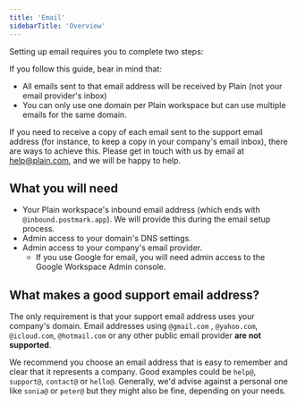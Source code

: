 ```yaml
---
title: 'Email'
sidebarTitle: 'Overview'
---
```


Setting up email requires you to complete two steps:

<CardGroup cols={2}>
  <Card title="Receiving emails in Plain" icon="inbox-in" href="https://plain.support.site/article/receiving-emails"></Card>
  <Card title="Sending emails from Plain" icon="paper-plane-top" href="https://plain.support.site/article/sending-emails"></Card>
</CardGroup>

If you follow this guide, bear in mind that:

- All emails sent to that email address will be received by Plain (not your email provider's inbox)
- You can only use one domain per Plain workspace but can use multiple emails for the same domain.

If you need to receive a copy of each email sent to the support email address (for instance, to keep a copy in your
company's email inbox), there are ways to achieve this. Please get in touch with us by email
at [help@plain.com](mailto:help@plain.com), and we will be happy to help.

## What you will need

- Your Plain workspace's inbound email address (which ends with
  `@inbound.postmark.app`). We will provide this during the email setup process.
- Admin access to your domain's DNS settings.
- Admin access to your company's email provider.
  - If you use Google for email, you will need admin access to the Google Workspace Admin console.

## What makes a good support email address?

The only requirement is that your support email address uses your company's domain. Email addresses using `@gmail.com`
, `@yahoo.com`, `@icloud.com`, `@hotmail.com` or any other public email provider **are not supported**.

We recommend you choose an email address that is easy to remember and clear that it represents a company. Good
examples could be `help@`, `support@`, `contact@` or `hello@`. Generally, we'd advise against a personal one
like `sonia@` or `peter@` but they might also be fine, depending on your needs.

